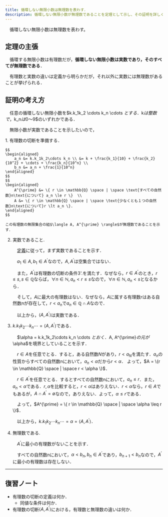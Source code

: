 ```yaml
---
title: 循環しない無限小数は無理数を表わす．
description: 循環しない無限小数が無理数であることを定理として示し、その証明を詳しく解説します。無限小数の性質と有理数の切断を用いた論証を学びましょう。
---
```


<Card title="定理(無理数)">
　循環しない無限小数は無理数を表わす。
</Card>

## 定理の主張
　循環する無限小数は有理数だが，**循環しない無限小数は実数であり，そのすべてが無理数である**．

　有理数と実数の違いは定義から明らかだが，それ以外に実数には無理数があることが挙げられる．

## 証明の考え方
　任意の循環しない無限小数を$k.k_1k_2 \cdots k_n \cdots $とする．$k$は整数で，$k_n$は$0$〜$9$のいずれかである．

　無限小数が実数であることを示したいので，

<Steps>
1. 有理数の切断を準備する．

    $$
    \begin{aligned}
        a_n &= k.k_1k_2\cdots k_n \\ &= k + \frac{k_1}{10} + \frac{k_2}{10^2} + \cdots + \frac{k_n}{10^n} \\
        b_n &= a_n + \frac{1}{10^n}
    \end{aligned}
    $$
    $$
    \begin{aligned}
        A^{\prime} &= \{ r \in \mathbb{Q} \space | \space \text{すべての自然数}n\text{について} a_n \le r \}  \\
        A &= \{ r \in \mathbb{Q} \space | \space \text{少なくとも１つの自然数}n\text{について}r \lt a_n \}.
    \end{aligned}
    $$

    この有理数の無限集合の組$\langle A, A^{\prime} \rangle$が無理数であることを示す．


2. 実数であること.

    　[定義](/real_number/010_dedekind_cut/)に従って，まず実数であることを示す．

    　$a_1 \in A, b_1 \in A^{\prime}$なので，$A, A^{\prime}$は空集合ではない．

    　また，$A^{\prime}$は有理数の切断の条件3'.を満たす．なぜなら，$r \in A^{\prime}$のとき，$r \le s, s \in \mathbb{Q}$ならば，$\forall n \in \mathbb{N}, a_n < r \le s$なので，$\forall n \in \mathbb{N}, a_n < s$となるから．

    　そして，$A$に最大の有理数はない．なぜなら，$A$に属する有理数$r$はある自然数$n$が存在して，$r < a_n$で$a_n \in \mathbb{Q} \cap A$なので．

    　以上から，$\langle A, A^{\prime} \rangle$は実数である．


3. $k.k_1k_2 \cdots k_n \cdots = \langle A,A^{\prime} \rangle$である．

    　$\alpha = k.k_1k_2\cdots k_n \cdots $とおく．$A, A^{\prime}$の元が$\alpha$を境界としていることを示す．
    
    　$r \in A$を任意でとる．すると，ある自然数$N$があり，$r < a_N$を満たす．$a_n$の性質からすべての自然数$n$において，$a_n < \alpha \text{だから} r < \alpha$．
    よって，$A = \{r \in \mathbb{Q} \space | \space r < \alpha \}$．
    
    　$r \in A^{\prime}$を任意でとる．するとすべての自然数nにおいて，$a_n \leq r$．また，$a_n < \alpha$である．$r,\alpha$を比較すると，$r < \alpha$はありえない．$r < \alpha$なら，$r \in A$でもあるが，$A \cap A^{\prime} = \emptyset$なので，ありえない．よって，$\alpha \leq r$である．
    
    　よって，$A^{\prime} = \{ r \in \mathbb{Q} \space | \space \alpha \leq r \}$．
    
    　以上から，$k.k_1k_2 \cdots k_n \cdots = \alpha = \langle A, A^{\prime} \rangle$．
  
4. 無理数である.

    　$A^{\prime}$に最小の有理数がないことを示す．
    
    　すべての自然数$n$において，$\alpha < b_n, b_n \in A^{\prime}$であり，$b_{n+1} < b_n$なので，$A^{\prime}$に最小の有理数は存在しない．

</Steps>



***

## 復習ノート
- 有理数の切断の定義は何か．
  - 同値な条件は何か．
- 有理数の切断$\langle A, A^{\prime} \rangle$における，有理数と無理数の違いは何か．